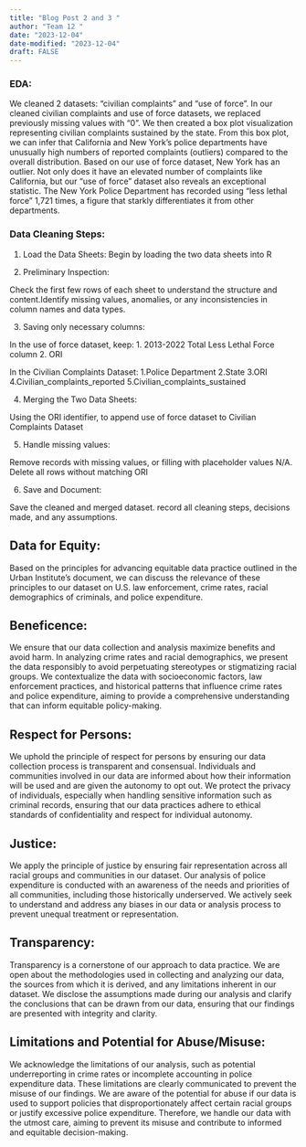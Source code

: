 ```yaml
---
title: "Blog Post 2 and 3 "
author: "Team 12 "
date: "2023-12-04"
date-modified: "2023-12-04"
draft: FALSE
---
```

### EDA:

We cleaned 2 datasets: “civilian complaints” and “use of force”. In our cleaned civilian complaints and use of force datasets, we replaced previously missing values with “0”. We then created a box plot visualization representing civilian complaints sustained by the state. From this box plot, we can infer that California and New York’s police departments have unusually high numbers of reported complaints (outliers) compared to the overall distribution. Based on our use of force dataset, New York has an outlier. Not only does it have an elevated number of complaints like California, but our "use of force" dataset also reveals an exceptional statistic. The New York Police Department has recorded using "less lethal force" 1,721 times, a figure that starkly differentiates it from other departments.

### Data Cleaning Steps:
1. Load the Data Sheets:
Begin by loading the two data sheets into R

2. Preliminary Inspection:

Check the first few rows of each sheet to understand the structure and content.Identify missing values, anomalies, or any inconsistencies in column names and data types.

3. Saving only necessary columns:

In the use of force dataset, keep:
  1. 2013-2022 Total Less Lethal Force column 
  2. ORI 

In the Civilian Complaints Dataset:
  1.Police Department 
  2.State
  3.ORI
  4.Civilian_complaints_reported
  5.Civilian_complaints_sustained 

4. Merging the Two Data Sheets:

Using the ORI identifier, to append use of force dataset to Civilian Complaints Dataset

5. Handle missing values:								

Remove records with missing values, or filling with placeholder values N/A. Delete all rows without matching ORI 

6. Save and Document:

Save the cleaned and merged dataset. record all cleaning steps, decisions made, and any assumptions.



## Data for Equity:
Based on the principles for advancing equitable data practice outlined in the Urban Institute's document, we can discuss the relevance of these principles to our dataset on U.S. law enforcement, crime rates, racial demographics of criminals, and police expenditure.

## Beneficence:
We ensure that our data collection and analysis maximize benefits and avoid harm. In analyzing crime rates and racial demographics, we present the data responsibly to avoid perpetuating stereotypes or stigmatizing racial groups. We contextualize the data with socioeconomic factors, law enforcement practices, and historical patterns that influence crime rates and police expenditure, aiming to provide a comprehensive understanding that can inform equitable policy-making.

## Respect for Persons:
We uphold the principle of respect for persons by ensuring our data collection process is transparent and consensual. Individuals and communities involved in our data are informed about how their information will be used and are given the autonomy to opt out. We protect the privacy of individuals, especially when handling sensitive information such as criminal records, ensuring that our data practices adhere to ethical standards of confidentiality and respect for individual autonomy.

## Justice:
We apply the principle of justice by ensuring fair representation across all racial groups and communities in our dataset. Our analysis of police expenditure is conducted with an awareness of the needs and priorities of all communities, including those historically underserved. We actively seek to understand and address any biases in our data or analysis process to prevent unequal treatment or representation.

## Transparency:
Transparency is a cornerstone of our approach to data practice. We are open about the methodologies used in collecting and analyzing our data, the sources from which it is derived, and any limitations inherent in our dataset. We disclose the assumptions made during our analysis and clarify the conclusions that can be drawn from our data, ensuring that our findings are presented with integrity and clarity.

## Limitations and Potential for Abuse/Misuse:
We acknowledge the limitations of our analysis, such as potential underreporting in crime rates or incomplete accounting in police expenditure data. These limitations are clearly communicated to prevent the misuse of our findings. We are aware of the potential for abuse if our data is used to support policies that disproportionately affect certain racial groups or justify excessive police expenditure. Therefore, we handle our data with the utmost care, aiming to prevent its misuse and contribute to informed and equitable decision-making.


